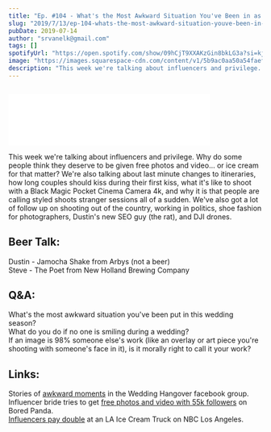 ```yaml
---
title: "Ep. #104 - What's the Most Awkward Situation You've Been in as a Photographer?"
slug: "2019/7/13/ep-104-whats-the-most-awkward-situation-youve-been-in-as-a-photographer"
pubDate: 2019-07-14
author: "srvanelk@gmail.com"
tags: []
spotifyUrl: "https://open.spotify.com/show/09hCjT9XXAKzGin8bkLG3a?si=kjRZvQ1JTb6Ov3HVzSSlWA"
image: "https://images.squarespace-cdn.com/content/v1/5b9ac0aa50a54faef024c950/1563153336000-IJRKNPHGCIKQURF3MZLU/public.jpeg?format=original"
description: "This week we're talking about influencers and privilege. Why do some people think they deserve to be given free photos and video... or ice cream for that matter? We're also talking about last minute changes to itineraries, how long couples should kiss during their first kiss, what it's like to shoot with a Black Magic Pocket Cinema Camera 4k, and why it is that people are calling styled shoots stranger sessions all of a sudden. We've also got a lot of follow up on shooting out of the country, working in politics, shoe fashion for photographers, Dustin's new SEO guy (the rat), and DJI drones."
---
```


<figure>
  <img src="https://images.squarespace-cdn.com/content/v1/5b9ac0aa50a54faef024c950/1563153336000-IJRKNPHGCIKQURF3MZLU/public.jpeg?format=original" alt="" />
</figure>
<iframe class="embedly-embed" src="//cdn.embedly.com/widgets/media.html?src=https%3A%2F%2Fanchor.fm%2Fweddingphotohangover%2Fembed%2Fepisodes%2FEp--104---Whats-the-Most-Awkward-Situation-Youve-Been-in-as-a-Photographer-e4k194&url=https%3A%2F%2Fanchor.fm%2Fweddingphotohangover%2Fepisodes%2FEp--104---Whats-the-Most-Awkward-Situation-Youve-Been-in-as-a-Photographer-e4k194&image=https%3A%2F%2Fd3t3ozftmdmh3i.cloudfront.net%2Fproduction%2Fpodcast_uploaded_episode400%2F805714%2F805714-1563001067047-208d7c507b0ff.jpg&key=61d05c9d54e8455ea7a9677c366be814&type=text%2Fhtml&schema=anchor&wmode=opaque" width="400" height="102" scrolling="no" frameborder="0" allow="autoplay; fullscreen" allowfullscreen="true"></iframe>

This week we're talking about influencers and privilege. Why do some people think they deserve to be given free photos and video... or ice cream for that matter? We're also talking about last minute changes to itineraries, how long couples should kiss during their first kiss, what it's like to shoot with a Black Magic Pocket Cinema Camera 4k, and why it is that people are calling styled shoots stranger sessions all of a sudden. We've also got a lot of follow up on shooting out of the country, working in politics, shoe fashion for photographers, Dustin's new SEO guy (the rat), and DJI drones.

## Beer Talk:   
Dustin - Jamocha Shake from Arbys (not a beer)   
Steve - The Poet from New Holland Brewing Company

## Q&A:   
What's the most awkward situation you've been put in this wedding season?   
What do you do if no one is smiling during a wedding?  
If an image is 98% someone else's work (like an overlay or art piece you're shooting with someone's face in it), is it morally right to call it your work?

## Links:   
Stories of [awkward moments](https://www.facebook.com/groups/weddinghangover/permalink/2429961630574807/) in the Wedding Hangover facebook group.   
Influencer bride tries to get [free photos and video with 55k followers](https://www.boredpanda.com/wedding-influencer-services-exchange/) on Bored Panda.   
[Influencers pay double](https://www.nbclosangeles.com/news/local/Ice-Cream-Truck-Owner-Says-Influencers-Pay-Double-in-Viral-Post--512134362.html) at an LA Ice Cream Truck on NBC Los Angeles.

<figure>
  <img src="https://images.squarespace-cdn.com/content/v1/5b9ac0aa50a54faef024c950/1563394000057-XTC8L3JWFD60ASADZA9T/Steve+Merman.jpeg?format=original" alt="" />
</figure>
